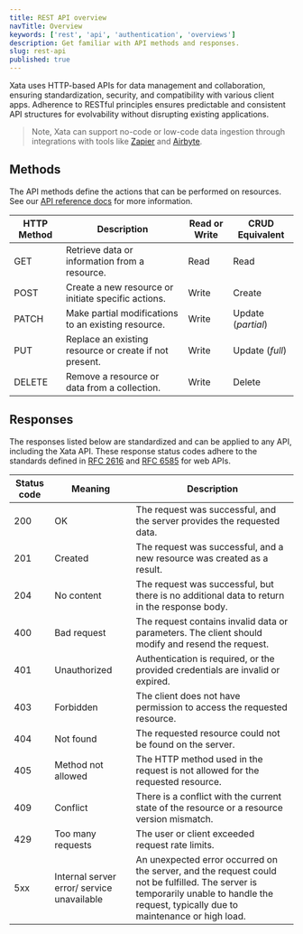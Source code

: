 ```yaml
---
title: REST API overview
navTitle: Overview
keywords: ['rest', 'api', 'authentication', 'overviews']
description: Get familiar with API methods and responses.
slug: rest-api
published: true
---
```


Xata uses HTTP-based APIs for data management and collaboration, ensuring standardization, security, and compatibility with various client apps. Adherence to RESTful principles ensures predictable and consistent API structures for evolvability without disrupting existing applications.

> Note, Xata can support no-code or low-code data ingestion through integrations with tools like [Zapier](/docs/integrations/zapier) and [Airbyte](/docs/integrations/airbyte).

## Methods

The API methods define the actions that can be performed on resources. See our [API reference docs](/docs/api-reference/user#get-user-details) for more information.

| HTTP Method | Description                                            | Read or Write | CRUD Equivalent    |
| ----------- | ------------------------------------------------------ | ------------- | ------------------ |
| GET         | Retrieve data or information from a resource.          | Read          | Read               |
| POST        | Create a new resource or initiate specific actions.    | Write         | Create             |
| PATCH       | Make partial modifications to an existing resource.    | Write         | Update (_partial_) |
| PUT         | Replace an existing resource or create if not present. | Write         | Update (_full_)    |
| DELETE      | Remove a resource or data from a collection.           | Write         | Delete             |

## Responses

The responses listed below are standardized and can be applied to any API, including the Xata API. These response status codes adhere to the standards defined in [RFC 2616](https://www.ietf.org/rfc/rfc2616.txt) and [RFC 6585](https://datatracker.ietf.org/doc/html/rfc6585) for web APIs.

| Status code | Meaning                                    | Description                                                                                                                                                                            |
| ----------- | ------------------------------------------ | -------------------------------------------------------------------------------------------------------------------------------------------------------------------------------------- |
| 200         | OK                                         | The request was successful, and the server provides the requested data.                                                                                                                |
| 201         | Created                                    | The request was successful, and a new resource was created as a result.                                                                                                                |
| 204         | No content                                 | The request was successful, but there is no additional data to return in the response body.                                                                                            |
| 400         | Bad request                                | The request contains invalid data or parameters. The client should modify and resend the request.                                                                                      |
| 401         | Unauthorized                               | Authentication is required, or the provided credentials are invalid or expired.                                                                                                        |
| 403         | Forbidden                                  | The client does not have permission to access the requested resource.                                                                                                                  |
| 404         | Not found                                  | The requested resource could not be found on the server.                                                                                                                               |
| 405         | Method not allowed                         | The HTTP method used in the request is not allowed for the requested resource.                                                                                                         |
| 409         | Conflict                                   | There is a conflict with the current state of the resource or a resource version mismatch.                                                                                             |
| 429         | Too many requests                          | The user or client exceeded request rate limits.                                                                                                                                       |
| 5xx         | Internal server error/ service unavailable | An unexpected error occurred on the server, and the request could not be fulfilled. The server is temporarily unable to handle the request, typically due to maintenance or high load. |
